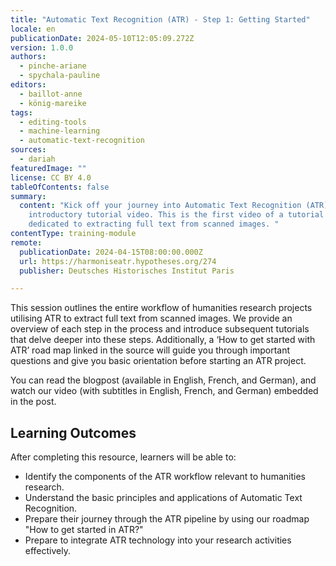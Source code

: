 ```yaml
---
title: "Automatic Text Recognition (ATR) - Step 1: Getting Started"
locale: en
publicationDate: 2024-05-10T12:05:09.272Z
version: 1.0.0
authors:
  - pinche-ariane
  - spychala-pauline
editors:
  - baillot-anne
  - könig-mareike
tags:
  - editing-tools
  - machine-learning
  - automatic-text-recognition
sources:
  - dariah
featuredImage: ""
license: CC BY 4.0
tableOfContents: false
summary:
  content: "Kick off your journey into Automatic Text Recognition (ATR) with our
    introductory tutorial video. This is the first video of a tutorial series
    dedicated to extracting full text from scanned images. "
contentType: training-module
remote:
  publicationDate: 2024-04-15T08:00:00.000Z
  url: https://harmoniseatr.hypotheses.org/274
  publisher: Deutsches Historisches Institut Paris

---
```

This session outlines the entire workflow of humanities research projects utilising ATR to extract full text from scanned images. We provide an overview of each step in the process and introduce subsequent tutorials that delve deeper into these steps. Additionally, a ‘How to get started with ATR’ road map linked in the source will guide you through important questions and give you basic orientation before starting an ATR project.

You can read the blogpost (available in English, French, and German), and watch our video (with subtitles in English, French, and German) embedded in the post.

## Learning Outcomes

After completing this resource, learners will be able to:

- Identify the components of the ATR workflow relevant to humanities research.
- Understand the basic principles and applications of Automatic Text Recognition.
- Prepare their journey through the ATR pipeline by using our roadmap "How to get started in ATR?"
- Prepare to integrate ATR technology into your research activities effectively.

<ExternalResource title="Interested in learning more?" subtitle="Check out &quot;Automatic Text Recognition - Step 1: Getting Started&quot;" url="https://harmoniseatr.hypotheses.org/274" />

